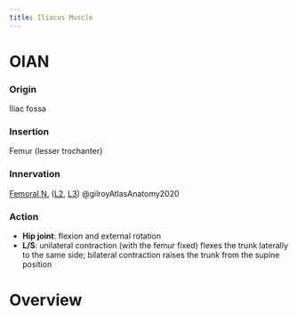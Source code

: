 ```yaml
---
title: Iliacus Muscle
---
```


# OIAN

:::{layout-ncol="4"}

### Origin
Iliac fossa

### Insertion
Femur (lesser trochanter)

### Innervation

[Femoral N.]({{< var ref-femoral-nerve.path >}}) ([L2]({{< var ref-nerve-root.l2 >}}), [L3]({{< var ref-nerve-root.l3 >}})) @gilroyAtlasAnatomy2020 

### Action

- **Hip joint**: flexion and external rotation
- **L/S**: unilateral contraction (with the femur fixed) flexes the trunk laterally to the same side; bilateral contraction raises the trunk from the supine position




:::

# Overview